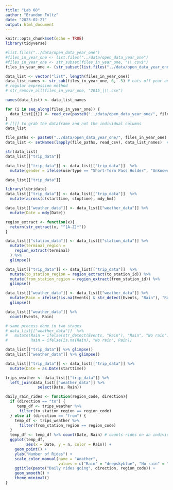 ```yaml
---
title: "Lab 08"
author: "Brandon Foltz"
date: "2023-02-27"
output: html_document
---
```


```r
knitr::opts_chunk$set(echo = TRUE)
library(tidyverse)
```

```r
#list.files("../data/open_data_year_one")
#files_in_year_one <- list.files("../data/open_data_year_one")
#files_in_year_one <- str_subset(files_in_year_one, "\\.csv$")
files_in_year_one <- (str_subset(list.files("../data/open_data_year_one"), "station|trip|weather"))
```

```r
data_list <- vector("list", length(files_in_year_one))
data_list_names <- str_sub(files_in_year_one, 6, -5) # cuts off year and the .csv
# regular expression method
# str_remove_all(files_in_year_one, "2015_|\\.csv")
```

```r
names(data_list) <- data_list_names
```

```r
for (i in seq_along(files_in_year_one)) {
  data_list[[i]] <- read_csv(paste0("../data/open_data_year_one/", files_in_year_one[i]))
}
# [[]] to grab the dataframe and not the individual columns
data_list
```

```r
file_paths <- paste0("../data/open_data_year_one/", files_in_year_one)
data_list <- setNames(lapply(file_paths, read_csv), data_list_names)  #easy way
```

```r
str(data_list)
data_list[["trip_data"]]
```

```r
data_list[["trip_data"]] <- data_list[["trip_data"]]  %>%
  mutate(gender = ifelse(usertype == "Short-Term Pass Holder", "Unknown", gender))

data_list[["trip_data"]]
```

```r
library(lubridate)
data_list[["trip_data"]] <- data_list[["trip_data"]]  %>%
  mutate(across(c(starttime, stoptime), mdy_hm))
```

```r
data_list[["weather_data"]] <- data_list[["weather_data"]] %>%
  mutate(Date = mdy(Date))
```

```r
region_extract <- function(x){
  return(str_extract(x, "^[A-Z]*"))
}
```

```r
data_list[["station_data"]] <- data_list[["station_data"]] %>%
  mutate(terminal_region = 
    region_extract(terminal)
  ) %>%
  glimpse()
```

```r
data_list[["trip_data"]] <- data_list[["trip_data"]]  %>%
  mutate(to_station_region = region_extract(to_station_id)) %>%
  mutate(from_station_region = region_extract(from_station_id)) %>%
  glimpse()
```

```r
data_list[["weather_data"]] <- data_list[["weather_data"]] %>%
  mutate(Rain = ifelse(!is.na(Events) & str_detect(Events, "Rain"), "Rain", "No rain"))  %>%
  glimpse()

data_list[["weather_data"]] %>%
  count(Events, Rain)

# same process done in two stages
# data_list[["weather_data"]]  %>%
#   mutate(Rain = ifelse(str_detect(Events, "Rain"), "Rain", "No rain"),
#          Rain = ifelse(is.na(Rain), "No rain", Rain))
```

```r
data_list[["trip_data"]] %>% glimpse()
data_list[["weather_data"]] %>% glimpse()

data_list[["trip_data"]] <- data_list[["trip_data"]] %>%
  mutate(Date = as.Date(starttime))

trips_weather <- data_list[["trip_data"]] %>%
  left_join(data_list[["weather_data"]] %>%
              select(Date, Rain))
```

```r
daily_rain_rides <- function(region_code, direction){
  if (direction == "to") {
     temp_df <- trips_weather %>% 
      filter(to_station_region == region_code)
  } else if (direction == "from") {
    temp_df <- trips_weather %>% 
      filter(from_station_region == region_code)
  }
  temp_df <- temp_df %>% count(Date, Rain) # counts rides on an individual date
  ggplot(temp_df,
         aes(x = Date, y = n, color = Rain)) +
    geom_point() +
    ylab("Number of Rides") +
    scale_color_manual(name = "Weather",
                       values = c("Rain" = "deepskyblue", "No rain" = "black")) +
    ggtitle(paste("Daily rides going", direction, region_code)) +
    geom_smooth() +
    theme_minimal()
}
```

